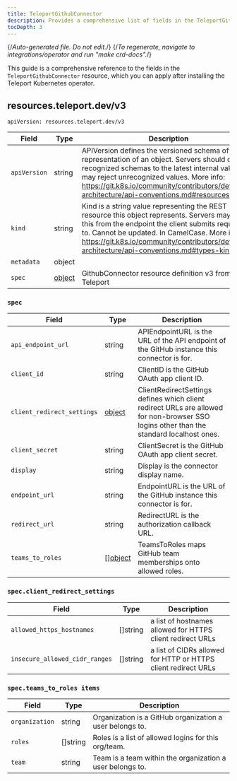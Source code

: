 ```yaml
---
title: TeleportGithubConnector
description: Provides a comprehensive list of fields in the TeleportGithubConnector resource available through the Teleport Kubernetes operator
tocDepth: 3
---
```


{/*Auto-generated file. Do not edit.*/}
{/*To regenerate, navigate to integrations/operator and run "make crd-docs".*/}

This guide is a comprehensive reference to the fields in the `TeleportGithubConnector`
resource, which you can apply after installing the Teleport Kubernetes operator.


## resources.teleport.dev/v3

`apiVersion: resources.teleport.dev/v3`

|Field|Type|Description|
|---|---|---|
|`apiVersion`|string|APIVersion defines the versioned schema of this representation of an object. Servers should convert recognized schemas to the latest internal value, and may reject unrecognized values. More info: https://git.k8s.io/community/contributors/devel/sig-architecture/api-conventions.md#resources|
|`kind`|string|Kind is a string value representing the REST resource this object represents. Servers may infer this from the endpoint the client submits requests to. Cannot be updated. In CamelCase. More info: https://git.k8s.io/community/contributors/devel/sig-architecture/api-conventions.md#types-kinds|
|`metadata`|object||
|`spec`|[object](#spec)|GithubConnector resource definition v3 from Teleport|

### `spec`

|Field|Type|Description|
|---|---|---|
|`api_endpoint_url`|string|APIEndpointURL is the URL of the API endpoint of the GitHub instance this connector is for.|
|`client_id`|string|ClientID is the GitHub OAuth app client ID.|
|`client_redirect_settings`|[object](#specclient_redirect_settings)|ClientRedirectSettings defines which client redirect URLs are allowed for non-browser SSO logins other than the standard localhost ones.|
|`client_secret`|string|ClientSecret is the GitHub OAuth app client secret.|
|`display`|string|Display is the connector display name.|
|`endpoint_url`|string|EndpointURL is the URL of the GitHub instance this connector is for.|
|`redirect_url`|string|RedirectURL is the authorization callback URL.|
|`teams_to_roles`|[][object](#specteams_to_roles-items)|TeamsToRoles maps GitHub team memberships onto allowed roles.|

### `spec.client_redirect_settings`

|Field|Type|Description|
|---|---|---|
|`allowed_https_hostnames`|[]string|a list of hostnames allowed for HTTPS client redirect URLs|
|`insecure_allowed_cidr_ranges`|[]string|a list of CIDRs allowed for HTTP or HTTPS client redirect URLs|

### `spec.teams_to_roles items`

|Field|Type|Description|
|---|---|---|
|`organization`|string|Organization is a GitHub organization a user belongs to.|
|`roles`|[]string|Roles is a list of allowed logins for this org/team.|
|`team`|string|Team is a team within the organization a user belongs to.|

